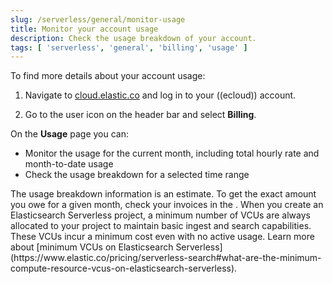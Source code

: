 ```yaml
---
slug: /serverless/general/monitor-usage
title: Monitor your account usage
description: Check the usage breakdown of your account.
tags: [ 'serverless', 'general', 'billing', 'usage' ]
---
```


<DocBadge template="technical preview" />
To find more details about your account usage:

1. Navigate to [cloud.elastic.co](https://cloud.elastic.co/) and log in to your ((ecloud)) account.

2. Go to the user icon on the header bar and select **Billing**.

On the **Usage** page you can:

- Monitor the usage for the current month, including total hourly rate and month-to-date usage
- Check the usage breakdown for a selected time range

<DocCallOut title="Important" color="warning">
The usage breakdown information is an estimate. To get the exact amount you owe for a given month, check your invoices in the <DocLink slug="/serverless/general/billing-history" text="billing history"/>.
</DocCallOut>

<DocCallOut color="warning" title="Elasticsearch minimum runtime VCUs">
    When you create an Elasticsearch Serverless project, a minimum number of VCUs are always allocated to your project to maintain basic ingest and search capabilities. These VCUs incur a minimum cost even with no active usage. Learn more about [minimum VCUs on Elasticsearch Serverless](https://www.elastic.co/pricing/serverless-search#what-are-the-minimum-compute-resource-vcus-on-elasticsearch-serverless).
</DocCallOut>
